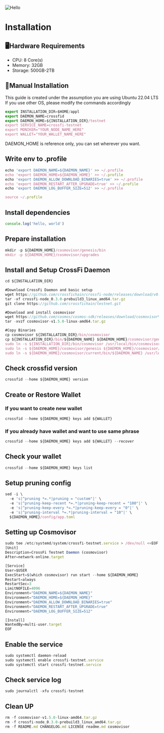 
![Hello](/guide/asset/crossfi.png)

# Installation

## 🖥️Hardware Requirements

- CPU: 8 Core(s)
- Memory: 32GB
- Storage: 500GB-2TB

## 📝Manual Installation

This guide is created under the assumption you are using Ubuntu 22.04 LTS
If you use other OS, please modify the commands accordingly

```js copy
export INSTALLATION_DIR=$HOME/appl
export DAEMON_NAME=crossfid
export DAEMON_HOME=${INSTALLATION_DIR}/testnet
export SERVICE_NAME=crossfi-testnet
export MONIKER="YOUR_NODE_NAME_HERE"
export WALLET="YOUR_WALLET_NAME_HERE"
```

DAEMON_HOME is reference only, you can set  wherever you want.

## Write env to .profile

```js copy
echo 'export DAEMON_NAME=${DAEMON_NAME}' >> ~/.profile
echo 'export DAEMON_HOME=${DAEMON_HOME}' >> ~/.profile
echo 'export DAEMON_ALLOW_DOWNLOAD_BINARIES=true' >> ~/.profile
echo 'export DAEMON_RESTART_AFTER_UPGRADE=true' >> ~/.profile
echo 'export DAEMON_LOG_BUFFER_SIZE=512' >> ~/.profile

source ~/.profile
```


## Install dependencies

```js copy
console.log('hello, world')
```

## Prepare installation

```js copy
mkdir -p ${DAEMON_HOME}/cosmovisor/genesis/bin
mkdir -p ${DAEMON_HOME}/cosmovisor/upgrades
```

## Install and Setup CrossFi Daemon

```js copy
cd ${INSTALLATION_DIR}

#Download CrossFi Daemon and basic setup
wget https://github.com/crossfichain/crossfi-node/releases/download/v0.3.0-prebuild3/crossfi-node_0.3.0-prebuild3_linux_amd64.tar.gz
tar -xf crossfi-node_0.3.0-prebuild3_linux_amd64.tar.gz
git clone https://github.com/crossfichain/testnet.git

#Download and install cosmovisor
wget https://github.com/cosmos/cosmos-sdk/releases/download/cosmovisor%2Fv1.5.0/cosmovisor-v1.5.0-linux-amd64.tar.gz
tar -xvzf cosmovisor-v1.5.0-linux-amd64.tar.gz

#Copy Binaries
cp cosmovisor ${INSTALLATION_DIR}/bin/cosmovisor
cp ${INSTALLATION_DIR}/bin/${DAEMON_NAME} ${DAEMON_HOME}/cosmovisor/genesis/bin
sudo ln -s ${INSTALLATION_DIR}/bin/cosmovisor /usr/local/bin/cosmovisor -f
sudo ln -s ${DAEMON_HOME}/cosmovisor/genesis ${DAEMON_HOME}/cosmovisor/current -f
sudo ln -s ${DAEMON_HOME}/cosmovisor/current/bin/${DAEMON_NAME} /usr/local/bin/${DAEMON_NAME} -f
```

## Check crossfid version

```js copy
crossfid --home ${DAEMON_HOME} version
```

## Create or Restore Wallet

### If you want to create new wallet

```js copy
crossfid --home ${DAEMON_HOME} keys add ${WALLET}
```

### If you already have wallet and want to use same phrase
```js copy
crossfid --home ${DAEMON_HOME} keys add ${WALLET} --recover
```

## Check your wallet

```js copy
crossfid --home ${DAEMON_HOME} keys list
```

## Setup pruning config

```js copy
sed -i \
  -e 's|^pruning *=.*|pruning = "custom"|' \
  -e 's|^pruning-keep-recent *=.*|pruning-keep-recent = "100"|' \
  -e 's|^pruning-keep-every *=.*|pruning-keep-every = "0"|' \
  -e 's|^pruning-interval *=.*|pruning-interval = "10"|' \
  ${DAEMON_HOME}/config/app.toml
```

## Setting up Cosmovisor

```js copy
sudo tee /etc/systemd/system/crossfi-testnet.service > /dev/null <<EOF  
[Unit]
Description=CrossFi Testnet Daemon (cosmovisor)
After=network-online.target

[Service]
User=$USER
ExecStart=$(which cosmovisor) run start --home ${DAEMON_HOME}
Restart=always
RestartSec=3
LimitNOFILE=4096
Environment="DAEMON_NAME=${DAEMON_NAME}"
Environment="DAEMON_HOME=${DAEMON_HOME}"
Environment="DAEMON_ALLOW_DOWNLOAD_BINARIES=true"
Environment="DAEMON_RESTART_AFTER_UPGRADE=true"
Environment="DAEMON_LOG_BUFFER_SIZE=512"

[Install]
WantedBy=multi-user.target
EOF
```

## Enable the service

```js copy
sudo systemctl daemon-reload
sudo systemctl enable crossfi-testnet.service
sudo systemctl start crossfi-testnet.service
```

## Check service log

```js copy
sudo journalctl -xfu crossfi-testnet
```



## Clean UP
```js copy
rm -f cosmovisor-v1.5.0-linux-amd64.tar.gz
rm -f crossfi-node_0.3.0-prebuild3_linux_amd64.tar.gz
rm -f README.md CHANGELOG.md LICENSE readme.md cosmovisor
```

